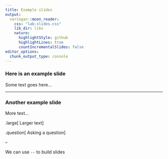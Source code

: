 ```yaml
---
title: Example slides
output:
  xaringan::moon_reader:
    css: "lab-slides.css"
    lib_dir: libs
    nature:
      highlightStyle: github
      highlightLines: true
      countIncrementalSlides: false
editor_options: 
  chunk_output_type: console
---
```


### Here is an example slide

Some text goes here...

---

### Another example slide

More text...

.large[
Larger text
]

.question[
Asking a question
]

--

We can use `--` to build slides
